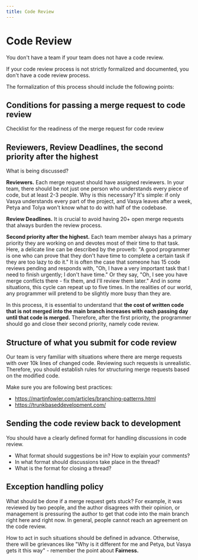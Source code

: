 ```yaml
---
title: Code Review
---
```


# Code Review

You don't have a team if your team does not have a code review.

If your code review process is not strictly formalized and documented, you don't have a code review process.

The formalization of this process should include the following points:

## Conditions for passing a merge request to code review

Checklist for the readiness of the merge request for code review

## Reviewers, Review Deadlines, the second priority after the highest

What is being discussed?

**Reviewers.** Each merge request should have assigned reviewers. In your team, there should be not just one person who understands every piece of code, but at least 2-3 people. Why is this necessary? It's simple: if only Vasya understands every part of the project, and Vasya leaves after a week, Petya and Tolya won't know what to do with half of the codebase.

**Review Deadlines.** It is crucial to avoid having 20+ open merge requests that always burden the review process.

**Second priority after the highest.** Each team member always has a primary priority they are working on and devotes most of their time to that task. Here, a delicate line can be described by the proverb: "A good programmer is one who can prove that they don't have time to complete a certain task if they are too lazy to do it." It is often the case that someone has 15 code reviews pending and responds with, "Oh, I have a very important task that I need to finish urgently; I don't have time." Or they say, "Oh, I see you have merge conflicts there - fix them, and I'll review them later." And in some situations, this cycle can repeat up to five times. In the realities of our world, any programmer will pretend to be slightly more busy than they are.

In this process, it is essential to understand that **the cost of written code that is not merged into the main branch increases with each passing day until that code is merged.**
Therefore, after the first priority, the programmer should go and close their second priority, namely code review.

## Structure of what you submit for code review

Our team is very familiar with situations where there are merge requests with over 10k lines of changed code. Reviewing such requests is unrealistic. Therefore, you should establish rules for structuring merge requests based on the modified code. 

Make sure you are following best practices:

- https://martinfowler.com/articles/branching-patterns.html
- https://trunkbaseddevelopment.com/

## Sending the code review back to development

You should have a clearly defined format for handling discussions in code review.

- What format should suggestions be in? How to explain your comments?
- In what format should discussions take place in the thread?
- What is the format for closing a thread?

## Exception handling policy

What should be done if a merge request gets stuck? For example, it was reviewed by two people, and the author disagrees with their opinion, or management is pressuring the author to get that code into the main branch right here and right now. In general, people cannot reach an agreement on the code review.

How to act in such situations should be defined in advance. Otherwise, there will be grievances like "Why is it different for me and Petya, but Vasya gets it this way" - remember the point about **Fairness.**